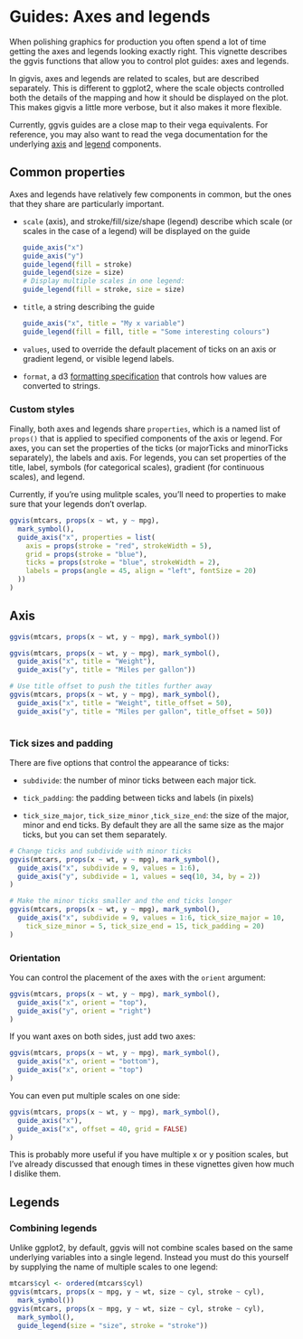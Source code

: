 <!--
%\VignetteEngine{knitr}
%\VignetteIndexEntry{Axes and legends}
-->
  
# Guides: Axes and legends

When polishing graphics for production you often spend a lot of time getting the
axes and legends looking exactly right. This vignette describes the ggvis 
functions that allow you to control plot guides: axes and legends.

In gigvis, axes and legends are related to scales, but are described separately.
This is different to ggplot2, where the scale objects controlled both the
details of the mapping and how it should be displayed on the plot. This makes
gigvis a little more verbose, but it also makes it more flexible.

Currently, ggvis guides are a close map to their vega equivalents. For 
reference, you may also want to read the vega documentation for the 
underlying [axis](https://github.com/trifacta/vega/wiki/Axes) and 
[legend](https://github.com/trifacta/vega/wiki/Legends) components.

## Common properties

Axes and legends have relatively few components in common, but the ones that
they share are particularly important.

* `scale` (axis), and stroke/fill/size/shape (legend) describe which scale (or 
  scales in the case of a legend) will be displayed on the guide
  
  ```R
  guide_axis("x")
  guide_axis("y")
  guide_legend(fill = stroke)
  guide_legend(size = size)
  # Display multiple scales in one legend:
  guide_legend(fill = stroke, size = size)
  ```
  
* `title`, a string describing the guide

  ```R
  guide_axis("x", title = "My x variable")
  guide_legend(fill = fill, title = "Some interesting colours")
  ```

* `values`, used to override the default placement of ticks on an axis or gradient
  legend, or visible legend labels. 
  
* `format`, a d3 [formatting specification](https://github.com/mbostock/d3/wiki/Formatting)
  that controls how values are converted to strings. 
  
### Custom styles

Finally, both axes and legends share `properties`, which is a named list of 
`props()` that is applied to specified components of the axis or legend. For
axes, you can set the properties of the ticks (or majorTicks and minorTicks 
separately), the labels and axis. For legends, you can set properties of the 
title, label, symbols (for categorical scales), gradient (for continuous 
scales), and legend.

Currently, if you're using mulitple scales, you'll need to properties to make
sure that your legends don't overlap.

```R
ggvis(mtcars, props(x ~ wt, y ~ mpg), 
  mark_symbol(),
  guide_axis("x", properties = list(
    axis = props(stroke = "red", strokeWidth = 5),
    grid = props(stroke = "blue"),
    ticks = props(stroke = "blue", strokeWidth = 2),
    labels = props(angle = 45, align = "left", fontSize = 20)
  ))
)
```

  
## Axis

```R
ggvis(mtcars, props(x ~ wt, y ~ mpg), mark_symbol())

ggvis(mtcars, props(x ~ wt, y ~ mpg), mark_symbol(),
  guide_axis("x", title = "Weight"),
  guide_axis("y", title = "Miles per gallon"))

# Use title offset to push the titles further away
ggvis(mtcars, props(x ~ wt, y ~ mpg), mark_symbol(),
  guide_axis("x", title = "Weight", title_offset = 50),
  guide_axis("y", title = "Miles per gallon", title_offset = 50))
  
```

### Tick sizes and padding

There are five options that control the appearance of ticks:

* `subdivide`: the number of minor ticks between each major tick.

* `tick_padding`: the padding between ticks and labels (in pixels)

* `tick_size_major`, `tick_size_minor` ,`tick_size_end`: the size of the
  major, minor and end ticks. By default they are all the same size as the major
  ticks, but you can set them separately.

```R
# Change ticks and subdivide with minor ticks
ggvis(mtcars, props(x ~ wt, y ~ mpg), mark_symbol(), 
  guide_axis("x", subdivide = 9, values = 1:6),
  guide_axis("y", subdivide = 1, values = seq(10, 34, by = 2))
)

# Make the minor ticks smaller and the end ticks longer
ggvis(mtcars, props(x ~ wt, y ~ mpg), mark_symbol(), 
  guide_axis("x", subdivide = 9, values = 1:6, tick_size_major = 10, 
    tick_size_minor = 5, tick_size_end = 15, tick_padding = 20)
)
```

### Orientation

You can control the placement of the axes with the `orient` argument:

```R
ggvis(mtcars, props(x ~ wt, y ~ mpg), mark_symbol(), 
  guide_axis("x", orient = "top"),
  guide_axis("y", orient = "right")
)
```

If you want axes on both sides, just add two axes:

```R
ggvis(mtcars, props(x ~ wt, y ~ mpg), mark_symbol(), 
  guide_axis("x", orient = "bottom"),
  guide_axis("x", orient = "top")
)
```

You can even put multiple scales on one side:

```R
ggvis(mtcars, props(x ~ wt, y ~ mpg), mark_symbol(), 
  guide_axis("x"),
  guide_axis("x", offset = 40, grid = FALSE)
)
```

This is probably more useful if you have multiple x or y position scales, but 
I've already discussed that enough times in these vignettes given how much I 
dislike them.


## Legends


### Combining legends 

Unlike ggplot2, by default, ggvis will not combine scales based on the same 
underlying variables into a single legend. Instead you must do this yourself
by supplying the name of multiple scales to one legend:
  
```R
mtcars$cyl <- ordered(mtcars$cyl)
ggvis(mtcars, props(x ~ mpg, y ~ wt, size ~ cyl, stroke ~ cyl), 
  mark_symbol())
ggvis(mtcars, props(x ~ mpg, y ~ wt, size ~ cyl, stroke ~ cyl), 
  mark_symbol(),
  guide_legend(size = "size", stroke = "stroke"))
```
